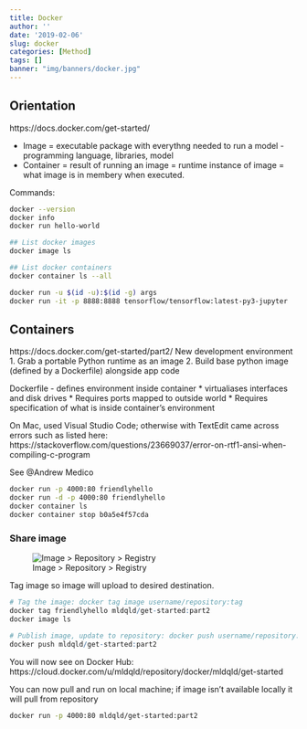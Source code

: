 ```yaml
---
title: Docker
author: ''
date: '2019-02-06'
slug: docker
categories: [Method]
tags: []
banner: "img/banners/docker.jpg"
---
```


## Orientation
https://docs.docker.com/get-started/

* Image = executable package with everythng needed to run a model - programming language, libraries, model
* Container = result of running an image = runtime instance of image = what image is in membery when executed.  

Commands:
```bash
docker --version
docker info
docker run hello-world

## List docker images
docker image ls

## List docker containers
docker container ls --all

docker run -u $(id -u):$(id -g) args
docker run -it -p 8888:8888 tensorflow/tensorflow:latest-py3-jupyter
```

## Containers
https://docs.docker.com/get-started/part2/
New development environment
1. Grab a portable Python runtime as an image
2. Build base python image (defined by a Dockerfile) alongside app code

Dockerfile - defines environment inside container
 * virtualiases interfaces and disk drives
 * Requires ports mapped to outside world
 * Requires specification of what is inside container's environment
 
On Mac, used Visual Studio Code; otherwise with TextEdit came across errors such as listed here:
https://stackoverflow.com/questions/23669037/error-on-rtf1-ansi-when-compiling-c-program

See @Andrew Medico

```bash
docker run -p 4000:80 friendlyhello
docker run -d -p 4000:80 friendlyhello
docker container ls
docker container stop b0a5e4f57cda
```


### Share image

![Image > Repository > Registry](/img/docker/img_repo_reg.png)

Tag image so image will upload to desired destination.  

```r

# Tag the image: docker tag image username/repository:tag
docker tag friendlyhello mldqld/get-started:part2
docker image ls

# Publish image, update to repository: docker push username/repository:tag
docker push mldqld/get-started:part2
```
 
You will now see on Docker Hub: https://cloud.docker.com/u/mldqld/repository/docker/mldqld/get-started


You can now pull and run on local machine; if image isn't available locally it will pull from repository

```bash
docker run -p 4000:80 mldqld/get-started:part2
```


